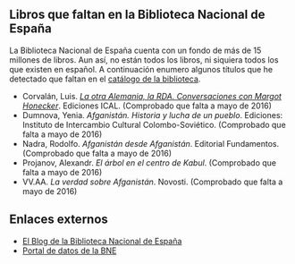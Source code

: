{{header|1=Biblioteca Nacional de España}}

== Libros que faltan en la Biblioteca Nacional de España ==

La Biblioteca Nacional de España cuenta con un fondo de más de 15 millones de libros. Aun así, no están todos los libros, ni siquiera todos los que existen en español. A continuación enumero algunos títulos que he detectado que faltan en el [http://catalogo.bne.es/uhtbin/webcat catálogo de la biblioteca].

* Corvalán, Luis. ''[http://www.bcn.cl/catalogo/detalle_libro?bib=117925&materia=Socialismo%20--%20Alemania%20(Rep%C3%BAblica%20Democr%C3%A1tica) La otra Alemania, la RDA. Conversaciones con Margot Honecker]''. Ediciones ICAL. (Comprobado que falta a mayo de 2016)
* Dumnova, Yenia. ''Afganistán. Historia y lucha de un pueblo''. Ediciones: Instituto de Intercambio Cultural Colombo-Soviético. (Comprobado que falta a mayo de 2016)
* Nadra, Rodolfo. ''Afganistán desde Afganistán''. Editorial Fundamentos. (Comprobado que falta a mayo de 2016)
* Projanov, Alexandr. ''El árbol en el centro de Kabul''. (Comprobado que falta a mayo de 2016)
* VV.AA. ''La verdad sobre Afganistán''. Novosti. (Comprobado que falta a mayo de 2016)

== Enlaces externos ==

* [http://blog.bne.es El Blog de la Biblioteca Nacional de España]
* [http://datos.bne.es Portal de datos de la BNE]

{{footer}}

